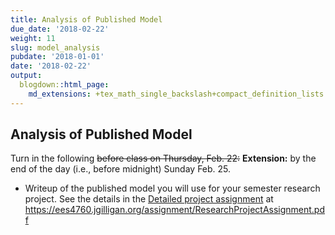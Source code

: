 ```yaml
---
title: Analysis of Published Model
due_date: '2018-02-22'
weight: 11
slug: model_analysis
pubdate: '2018-01-01'
date: '2018-02-22'
output:
  blogdown::html_page:
    md_extensions: +tex_math_single_backslash+compact_definition_lists
---
```

## Analysis of Published Model
Turn in the following ~~before class on Thursday, Feb. 22:~~ 
**Extension:** by the end of the day (i.e., before midnight) Sunday Feb. 25.

* Writeup of the published model you will use for your semester research 
  project. See the details in the 
  [Detailed project assignment](/assignment/ResearchProjectAssignment.pdf) at
  <https://ees4760.jgilligan.org/assignment/ResearchProjectAssignment.pdf>
